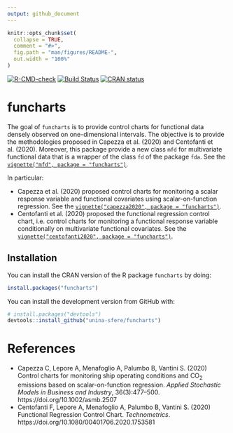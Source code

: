 ```yaml
---
output: github_document
---
```


<!-- README.md is generated from README.Rmd. Please edit that file -->

```r
knitr::opts_chunk$set(
  collapse = TRUE,
  comment = "#>",
  fig.path = "man/figures/README-",
  out.width = "100%"
)
```

<!-- badges: start -->
<!-- [![CRAN status](https://www.r-pkg.org/badges/version/funcharts)](https://CRAN.R-project.org/package=funcharts) -->
[![R-CMD-check](https://github.com/unina-sfere/funcharts/workflows/R-CMD-check/badge.svg)](https://github.com/unina-sfere/funcharts/actions)
[![Build Status](https://travis-ci.com/unina-sfere/funcharts.svg?branch=main)](https://travis-ci.com/unina-sfere/funcharts)
[![CRAN status](https://www.r-pkg.org/badges/version/funcharts)](https://CRAN.R-project.org/package=funcharts)
<!-- badges: end -->

# funcharts

The goal of `funcharts` is to provide control charts for functional data densely observed on one-dimensional intervals. 
The objective is to provide the methodologies proposed in Capezza et al. (2020) and Centofanti et al. (2020).
Moreover, this package provide a new class `mfd` for multivariate functional data 
that is a wrapper of the class `fd` of the package `fda`. 
See the [`vignette("mfd", package = "funcharts")`](https://unina-sfere.github.io/funcharts/articles/mfd.html).

In particular:

* Capezza et al. (2020) proposed control charts for monitoring a scalar response variable and functional covariates
using scalar-on-function regression. See the [`vignette("capezza2020", package = "funcharts")`](https://unina-sfere.github.io/funcharts/articles/capezza2020.html).
* Centofanti et al. (2020) proposed the functional regression control chart, i.e. control charts for monitoring a functional response variable conditionally on multivariate functional covariates. 
See the [`vignette("centofanti2020", package = "funcharts")`](https://unina-sfere.github.io/funcharts/articles/centofanti2020.html).

## Installation

You can install the CRAN version of the R package `funcharts` by doing:

```r
install.packages("funcharts")
```


You can install the development version from GitHub with:

```r
# install.packages("devtools")
devtools::install_github("unina-sfere/funcharts")
```


# References

* Capezza C, Lepore A, Menafoglio A, Palumbo B, Vantini S. (2020)
Control charts for monitoring ship operating conditions and CO<sub>2</sub>
emissions based on scalar-on-function regression.
*Applied Stochastic Models in Business and Industry*,
36(3):477--500. https://doi.org/10.1002/asmb.2507
* Centofanti F, Lepore A, Menafoglio A, Palumbo B, Vantini S. (2020)
Functional Regression Control Chart.
*Technometrics*. https://doi.org/10.1080/00401706.2020.1753581

